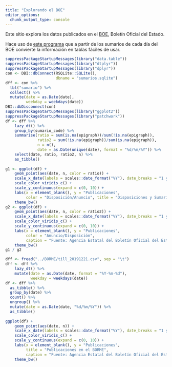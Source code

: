 ```yaml
---
title: "Explorando el BOE"
editor_options: 
  chunk_output_type: console
---
```


Este sitio explora los datos publicados en el [BOE](https://boe.es), Boletín Oficial del Estado.

Hace uso de [este programa](https://www.github.com/llrs/BOE) que a partir de los sumarios de cada día del BOE convierte la información en tablas fáciles de usar.

```r
suppressPackageStartupMessages(library("data.table"))
suppressPackageStartupMessages(library("dtplyr"))
suppressPackageStartupMessages(library("dplyr"))
con <- DBI::dbConnect(RSQLite::SQLite(),
                      dbname = "sumarios.sqlite") 
dff <- con %>% 
  tbl("sumario") %>% 
  collect() %>% 
  mutate(date = as.Date(date),
         weekday = weekdays(date))
DBI::dbDisconnect(con)
suppressPackageStartupMessages(library("ggplot2"))
suppressPackageStartupMessages(library("patchwork"))
df <- dff %>% 
    lazy_dt() %>% 
    group_by(sumario_code) %>% 
    summarise(ratio = sum(is.na(epigraph))/sum(!is.na(epigraph)),
              ratio2 = sum(!is.na(epigraph))/sum(is.na(epigraph)),
              n = n(),
              date = as.Date(unique(date), format = "%d/%m/%Y")) %>% 
    select(date, ratio, ratio2, n) %>% 
    as_tibble()
    
g1 <- ggplot(df) +
    geom_point(aes(date, n, color = ratio)) +
    scale_x_date(labels = scales::date_format("%Y"), date_breaks = "1 year") +
    scale_color_viridis_c() +
    scale_y_continuous(expand = c(0, 10)) +
    labs(x = element_blank(), y = "Publicaciones", 
         color = "Disposición/Anuncio", title = "Disposiciones y Sumarios en el BOE") +
    theme_bw()
g2 <- ggplot(df) +
    geom_point(aes(date, n, color = ratio2)) +
    scale_x_date(labels = scales::date_format("%Y"), date_breaks = "1 year") +
    scale_color_viridis_c() +
    scale_y_continuous(expand = c(0, 10)) +
    labs(x = element_blank(), y = "Publicaciones", 
         color = "Anuncio/Disposición",
         caption = "Fuente: Agencia Estatal del Boletín Oficial del Estado\nAutor: Lluís Revilla") +
    theme_bw()
g1 / g2
```

```r
dff <- fread("../BORME/till_20191221.csv", sep = "\t")
dff <- dff %>% 
    lazy_dt() %>% 
    mutate(date = as.Date(date, format = "%Y-%m-%d"),
           weekday = weekdays(date))
df <- dff %>% 
  as_tibble() %>% 
  group_by(date) %>% 
  count() %>% 
  ungroup() %>% 
  mutate(date = as.Date(date, "%d/%m/%Y")) %>% 
  as_tibble()
    
ggplot(df) +
    geom_point(aes(date, n)) +
    scale_x_date(labels = scales::date_format("%Y"), date_breaks = "1 year") +
    scale_color_viridis_c() +
    scale_y_continuous(expand = c(0, 10)) +
    labs(x = element_blank(), y = "Publicaciones", 
         title = "Publicaciones en el BORME",
         caption = "Fuente: Agencia Estatal del Boletín Oficial del Estado\nAutor: Lluís Revilla") +
    theme_bw()
```

